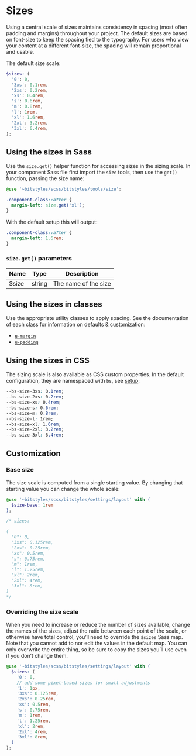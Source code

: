 
<Meta title="Design Tokens/Sizes" />

# Sizes

Using a central scale of sizes maintains consistency in spacing (most often padding and margins) throughout your project. The default sizes are based on font-size to keep the spacing tied to the typography. For users who view your content at a different font-size, the spacing will remain proportional and usable.

The default size scale:

```scss
$sizes: (
  '0': 0,
  '3xs': 0.1rem,
  '2xs': 0.2rem,
  'xs': 0.4rem,
  's': 0.6rem,
  'm': 0.8rem,
  'l': 1rem,
  'xl': 1.6rem,
  '2xl': 3.2rem,
  '3xl': 6.4rem,
);
```

## Using the sizes in Sass

Use the `size.get()` helper function for accessing sizes in the sizing scale. In your component Sass file first import the `size` tools, then use the `get()` function, passing the size name:

```scss
@use '~bitstyles/scss/bitstyles/tools/size';

.component-class::after {
  margin-left: size.get('xl');
}
```

With the default setup this will output:

```css
.component-class::after {
  margin-left: 1.6rem;
}
```

### `size.get()` parameters

| Name  | Type   | Description          |
| ----- | ------ | -------------------- |
| $size | string | The name of the size |

## Using the sizes in classes

Use the appropriate utility classes to apply spacing. See the documentation of each class for information on defaults & customization:

- [`u-margin`](/docs/utilities-margin--margin-0)
- [`u-padding`](/docs/utilities-padding--padding-0)

## Using the sizes in CSS

The sizing scale is also available as CSS custom properties. In the default configuration, they are namespaced with `bs`, see [setup](/story/design-tokens-setup--page):

```css
--bs-size-3xs: 0.1rem;
--bs-size-2xs: 0.2rem;
--bs-size-xs: 0.4rem;
--bs-size-s: 0.6rem;
--bs-size-m: 0.8rem;
--bs-size-l: 1rem;
--bs-size-xl: 1.6rem;
--bs-size-2xl: 3.2rem;
--bs-size-3xl: 6.4rem;
```

## Customization

### Base size

The size scale is computed from a single starting value. By changing that starting value you can change the whole scale:

```scss
@use '~bitstyles/scss/bitstyles/settings/layout' with (
  $size-base: 1rem
);

/* sizes:

(
  "0": 0,
  "3xs": 0.125rem,
  "2xs": 0.25rem,
  "xs": 0.5rem,
  "s": 0.75rem,
  "m": 1rem,
  "l": 1.25rem,
  "xl": 2rem,
  "2xl": 4rem,
  "3xl": 8rem,
)
*/
```

### Overriding the size scale

When you need to increase or reduce the number of sizes available, change the names of the sizes, adjust the ratio between each point of the scale, or otherwise have total control, you’ll need to override the `$sizes` Sass map. Note that you cannot add to nor edit the values in the default map. You can only overwrite the entire thing, so be sure to copy the sizes you’ll use even if you don’t change them.

```scss
@use '~bitstyles/scss/bitstyles/settings/layout' with (
  $sizes: (
    '0': 0,
    // add some pixel-based sizes for small adjustments
    '1': 1px,
    '3xs': 0.125rem,
    '2xs': 0.25rem,
    'xs': 0.5rem,
    's': 0.75rem,
    'm': 1rem,
    'l': 1.25rem,
    'xl': 2rem,
    '2xl': 4rem,
    '3xl': 8rem,
  )
);
```

